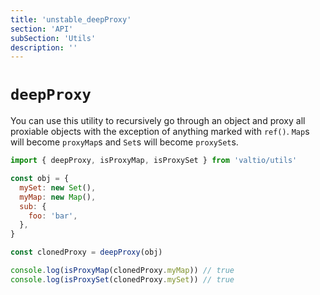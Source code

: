 ```yaml
---
title: 'unstable_deepProxy'
section: 'API'
subSection: 'Utils'
description: ''
---
```


# `deepProxy`

You can use this utility to recursively go through an object and proxy all proxiable objects with the exception of anything marked with `ref()`. `Map`s will become `proxyMap`s and `Set`s will become `proxySet`s.

```js
import { deepProxy, isProxyMap, isProxySet } from 'valtio/utils'

const obj = {
  mySet: new Set(),
  myMap: new Map(),
  sub: {
    foo: 'bar',
  },
}

const clonedProxy = deepProxy(obj)

console.log(isProxyMap(clonedProxy.myMap)) // true
console.log(isProxySet(clonedProxy.mySet)) // true
```
